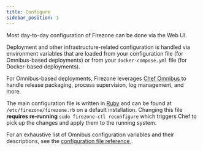 ```yaml
---
title: Configure
sidebar_position: 1
---
```


Most day-to-day configuration of Firezone can be done via the Web UI.

Deployment and other infrastructure-related configuration is handled via
environment variables that are loaded from your configuration file (for
Omnibus-based deployments) or from your `docker-compose.yml` file (for
Docker-based deployments).

For Omnibus-based deployments, Firezone leverages [Chef Omnibus
](https://github.com/chef/omnibus) to handle release packaging, process
supervision, log management, and more.

The main configuration file is written in [Ruby](https://ruby-lang.org) and can
be found at `/etc/firezone/firezone.rb` on a default installation.
Changing this file **requires re-running** `sudo firezone-ctl reconfigure`
which triggers Chef to pick up the changes and apply them to the running
system.

For an exhaustive list of Omnibus configuration variables and their
descriptions, see the [configuration file reference
](../../reference/configuration-file).
